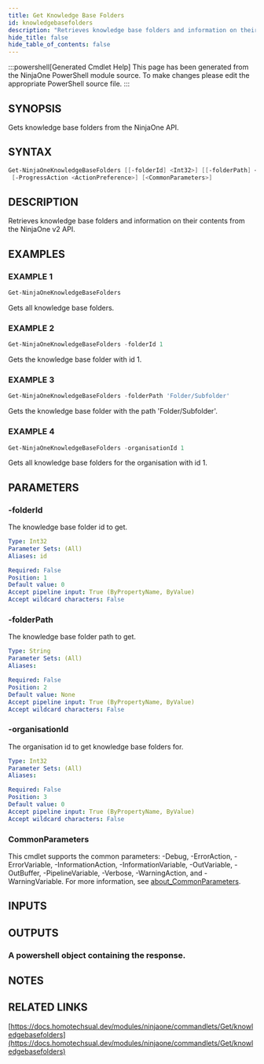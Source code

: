 ```yaml
---
title: Get Knowledge Base Folders
id: knowledgebasefolders
description: "Retrieves knowledge base folders and information on their contents from the NinjaOne v2 API."
hide_title: false
hide_table_of_contents: false
---
```


:::powershell[Generated Cmdlet Help]
This page has been generated from the NinjaOne PowerShell module source. To make changes please edit the appropriate PowerShell source file.
:::

## SYNOPSIS

Gets knowledge base folders from the NinjaOne API.

## SYNTAX

```powershell
Get-NinjaOneKnowledgeBaseFolders [[-folderId] <Int32>] [[-folderPath] <String>] [[-organisationId] <Int32>]
 [-ProgressAction <ActionPreference>] [<CommonParameters>]
```

## DESCRIPTION

Retrieves knowledge base folders and information on their contents from the NinjaOne v2 API.

## EXAMPLES

### EXAMPLE 1

```powershell
Get-NinjaOneKnowledgeBaseFolders
```

Gets all knowledge base folders.

### EXAMPLE 2

```powershell
Get-NinjaOneKnowledgeBaseFolders -folderId 1
```

Gets the knowledge base folder with id 1.

### EXAMPLE 3

```powershell
Get-NinjaOneKnowledgeBaseFolders -folderPath 'Folder/Subfolder'
```

Gets the knowledge base folder with the path 'Folder/Subfolder'.

### EXAMPLE 4

```powershell
Get-NinjaOneKnowledgeBaseFolders -organisationId 1
```

Gets all knowledge base folders for the organisation with id 1.

## PARAMETERS

### -folderId

The knowledge base folder id to get.

```yaml
Type: Int32
Parameter Sets: (All)
Aliases: id

Required: False
Position: 1
Default value: 0
Accept pipeline input: True (ByPropertyName, ByValue)
Accept wildcard characters: False
```

### -folderPath

The knowledge base folder path to get.

```yaml
Type: String
Parameter Sets: (All)
Aliases:

Required: False
Position: 2
Default value: None
Accept pipeline input: True (ByPropertyName, ByValue)
Accept wildcard characters: False
```

### -organisationId

The organisation id to get knowledge base folders for.

```yaml
Type: Int32
Parameter Sets: (All)
Aliases:

Required: False
Position: 3
Default value: 0
Accept pipeline input: True (ByPropertyName, ByValue)
Accept wildcard characters: False
```

### CommonParameters

This cmdlet supports the common parameters: -Debug, -ErrorAction, -ErrorVariable, -InformationAction, -InformationVariable, -OutVariable, -OutBuffer, -PipelineVariable, -Verbose, -WarningAction, and -WarningVariable. For more information, see [about_CommonParameters](http://go.microsoft.com/fwlink/?LinkID=113216).

## INPUTS


## OUTPUTS

### A powershell object containing the response.

## NOTES

## RELATED LINKS

[https://docs.homotechsual.dev/modules/ninjaone/commandlets/Get/knowledgebasefolders](https://docs.homotechsual.dev/modules/ninjaone/commandlets/Get/knowledgebasefolders)
